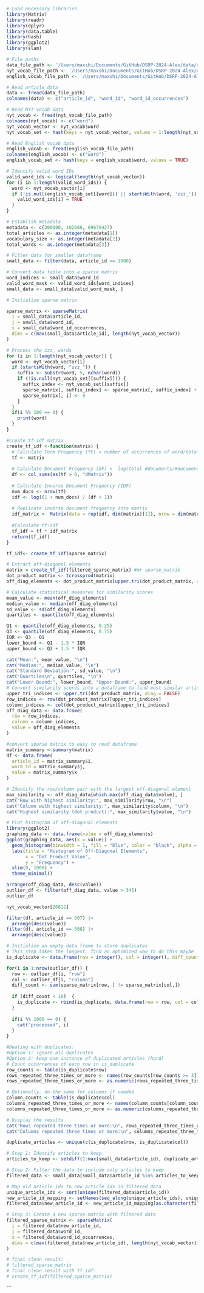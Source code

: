 ```r
# Load necessary libraries
library(Matrix)
library(readr)
library(dplyr)
library(data.table)
library(hash)
library(ggplot2)
library(slam)
```

```r
# File paths
data_file_path <- '/Users/maxshi/Documents/GitHub/DSRP-2024-Alex/data/docword.nytimes_head.txt'
nyt_vocab_file_path <- '/Users/maxshi/Documents/GitHub/DSRP-2024-Alex/data/vocab.nytimes.txt'
english_vocab_file_path <- '/Users/maxshi/Documents/GitHub/DSRP-2024-Alex/data/words_alpha.txt'

# Read article data
data <- fread(data_file_path)
colnames(data) <- c("article_id", "word_id", "word_id_occurrences")

# Read NYT vocab data
nyt_vocab <- fread(nyt_vocab_file_path)
colnames(nyt_vocab) <- c("word")
nyt_vocab_vector <- nyt_vocab$word
nyt_vocab_set <- hash(keys = nyt_vocab_vector, values = 1:length(nyt_vocab_vector))

# Read English vocab data
english_vocab <- fread(english_vocab_file_path)
colnames(english_vocab) <- c("word")
english_vocab_set <- hash(keys = english_vocab$word, values = TRUE)
```
```r
# Identify valid word IDs
valid_word_ids <- logical(length(nyt_vocab_vector))
for (i in 1:length(valid_word_ids)) {
  word <- nyt_vocab_vector[i]
  if (!is.null(english_vocab_set[[word]]) || startsWith(word, 'zzz_')) {
    valid_word_ids[i] = TRUE
  }
}
```

```r
# Establish metadata
metadata <- c(300000, 102660, 69679427)
total_articles <- as.integer(metadata[1])
vocabulary_size <- as.integer(metadata[2])
total_words <- as.integer(metadata[3])
```

```r
# Filter data for smaller dataframe
small_data <- filter(data, article_id <= 1000)
```

```r
# Convert data table into a sparse matrix
word_indices <- small_data$word_id
valid_word_mask <- valid_word_ids[word_indices]
small_data <- small_data[valid_word_mask, ]

# Initialize sparse matrix

sparse_matrix <- sparseMatrix(
  i = small_data$article_id,
  j = small_data$word_id,
  x = small_data$word_id_occurrences,
  dims = c(max(small_data$article_id), length(nyt_vocab_vector))
)
```


```r
# Process the zzz_ words
for (i in 1:length(nyt_vocab_vector)) {
  word <- nyt_vocab_vector[i]
  if (startsWith(word, "zzz_")) {
    suffix <- substr(word, 5, nchar(word))
    if (!is.null(nyt_vocab_set[[suffix]])) {
      suffix_index <- nyt_vocab_set[[suffix]]
      sparse_matrix[, suffix_index] <- sparse_matrix[, suffix_index] + sparse_matrix[, i]
      sparse_matrix[, i] <- 0
    }
  }
  if(i %% 100 == 0) {
    print(word)
  }
}
```

```r
#create tf-idf matrix
create_tf_idf <-function(matrix) {
  # Calculate Term Frequency (TF) = number of occurrences of word/total words
  tf <- matrix
  
  # Calculate Document Frequency (DF) =  log(total #documents/#documents containing word)
  df <- col_sums(as(tf > 0, "dMatrix"))
  
  # Calculate Inverse Document Frequency (IDF)
  num_docs <- nrow(tf)
  idf <- log((1 + num_docs) / (df + 1))
  
  # Replicate inverse document frequency into matrix
  idf_matrix <- Matrix(data = rep(idf, dim(matrix)[1]), nrow = dim(matrix)[1], ncol = length(idf), byrow = TRUE, sparse = TRUE )
  
  #Calculate tf-idf
  tf_idf = tf * idf_matrix
  return(tf_idf)
}

tf_idf<- create_tf_idf(sparse_matrix)
```

```r
# Extract off-diagonal elements
matrix = create_tf_idf(filtered_sparse_matrix) #or sparse_matrix
dot_product_matrix <- tcrossprod(matrix)
off_diag_elements <- dot_product_matrix[upper.tri(dot_product_matrix, diag = FALSE)]

# Calculate statistical measures for similarity scores
mean_value <- mean(off_diag_elements)
median_value <- median(off_diag_elements)
sd_value <- sd(off_diag_elements)
quartiles <- quantile(off_diag_elements)

Q1 <- quantile(off_diag_elements, 0.25)
Q3 <- quantile(off_diag_elements, 0.75)
IQR <- Q3 - Q1
lower_bound <- Q1 - 1.5 * IQR
upper_bound <- Q3 + 1.5 * IQR

cat("Mean:", mean_value, "\n")
cat("Median:", median_value, "\n")
cat("Standard Deviation:", sd_value, "\n")
cat("Quartiles\n", quartiles, "\n")
cat("Lower Bound:", lower_bound, "Upper Bound:", upper_bound)
# Convert similarity scores into a dataframe to find most similar articles
upper_tri_indices <- upper.tri(dot_product_matrix, diag = FALSE)
row_indices <- row(dot_product_matrix)[upper_tri_indices]
column_indices <- col(dot_product_matrix)[upper_tri_indices]
off_diag_data <- data.frame(
  row = row_indices,
  column = column_indices,
  value = off_diag_elements
)
```
```r
#convert sparse matrix to easy to read dataframe
matrix_summary <-summary(matrix)
df <- data.frame(
  article_id = matrix_summary$i,
  word_id = matrix_summary$j,
  value = matrix_summary$x
)
```


```r
# Identify the row/column pair with the largest off-diagonal element
max_similarity <- off_diag_data[which.max(off_diag_data$value), ]
cat("Row with highest similarity:", max_similarity$row, "\n")
cat("Column with highest similarity:", max_similarity$column, "\n")
cat("Highest similarity (dot product):", max_similarity$value, "\n")

```
```r
# Plot histogram of off-diagonal elements
library(ggplot2)
graphing_data <- data.frame(value = off_diag_elements)
ggplot(graphing_data, aes(x = value)) +
  geom_histogram(binwidth = 1, fill = "blue", color = "black", alpha = 0.7) +
  labs(title = "Histogram of Off-Diagonal Elements",
       x = "Dot Product Value",
       y = "Frequency") +
  xlim(0, 1000) +
  theme_minimal()
```

```r
arrange(off_diag_data, desc(value))
outlier_df <- filter(off_diag_data, value > 345)
outlier_df
```
```r
nyt_vocab_vector[26812]
```

```r
filter(df, article_id == 507) |>
  arrange(desc(value))
filter(df, article_id == 508) |>
  arrange(desc(value))
```
```r
# Initialize an empty data frame to store duplicates
# This step takes the longest, find an optimized way to do this maybe
is_duplicate <- data.frame(row = integer(), col = integer(), diff_count = integer(), stringsAsFactors = FALSE)

for(i in 1:nrow(outlier_df)) {
  row <- outlier_df[i, "row"]
  col <- outlier_df[i, "column"]
  diff_count <- sum(sparse_matrix[row, ] != sparse_matrix[col,])
  
  if (diff_count < 10)  {
    is_duplicate <- rbind(is_duplicate, data.frame(row = row, col = col, diff_count = diff_count))
  }
  
  if(i %% 1000 == 0) {
    cat("processed", i)
  }
}

```
```r
#Dealing with duplicates:
#Option 1: ignore all duplicates
#Option 2: keep one instance of duplicated articles (hard)
# Count occurrences of each row in is_duplicate
row_counts <- table(is_duplicate$row)
rows_repeated_three_times_or_more <- names(row_counts[row_counts >= 3])
rows_repeated_three_times_or_more <- as.numeric(rows_repeated_three_times_or_more)

# Optionally, do the same for columns if needed
column_counts <- table(is_duplicate$col)
columns_repeated_three_times_or_more <- names(column_counts[column_counts >= 3])
columns_repeated_three_times_or_more <- as.numeric(columns_repeated_three_times_or_more)

# Display the results
cat("Rows repeated three times or more:\n", rows_repeated_three_times_or_more, "\n")
cat("Columns repeated three times or more:\n", columns_repeated_three_times_or_more, "\n")

```
```r
duplicate_articles <- unique(c(is_duplicate$row, is_duplicate$col))
```

```r
# Step 1: Identify articles to keep
articles_to_keep <- setdiff(1:max(small_data$article_id), duplicate_articles)

# Step 2: Filter the data to include only articles to keep
filtered_data <- small_data[small_data$article_id %in% articles_to_keep, ]

# Map old article ids to new article ids in filtered data
unique_article_ids <- sort(unique(filtered_data$article_id))
new_article_id_mapping <- setNames(seq_along(unique_article_ids), unique_article_ids)
filtered_data$new_article_id <- new_article_id_mapping[as.character(filtered_data$article_id)] #key = old id, value = new id

# Step 3: Create a new sparse matrix with filtered data
filtered_sparse_matrix <- sparseMatrix(
  i = filtered_data$new_article_id,
  j = filtered_data$word_id,
  x = filtered_data$word_id_occurrences,
  dims = c(max(filtered_data$new_article_id), length(nyt_vocab_vector))
)

# final clean result: 
# filtered_sparse_matrix
# final clean result with tf_idf: 
# create_tf_idf(filtered_sparse_matrix)
```

```

